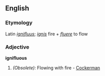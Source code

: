 ==English==

===Etymology===
Latin ''[[ignifluus]]''; ''[[ignis]]'' fire + ''[[fluere]]'' to flow

===Adjective===
'''ignifluous'''

#''(Obsolete):'' Flowing with fire - [[Cockerman]]